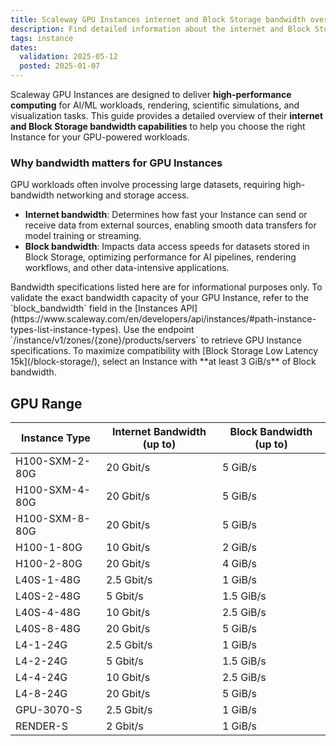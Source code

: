 ```yaml
---
title: Scaleway GPU Instances internet and Block Storage bandwidth overview
description: Find detailed information about the internet and Block Storage bandwidth for each GPU Instance type at Scaleway.
tags: instance
dates:
  validation: 2025-05-12
  posted: 2025-01-07
---
```


Scaleway GPU Instances are designed to deliver **high-performance computing** for AI/ML workloads, rendering, scientific simulations, and visualization tasks.
This guide provides a detailed overview of their **internet and Block Storage bandwidth capabilities** to help you choose the right Instance for your GPU-powered workloads.

### Why bandwidth matters for GPU Instances  

GPU workloads often involve processing large datasets, requiring high-bandwidth networking and storage access.
- **Internet bandwidth**: Determines how fast your Instance can send or receive data from external sources, enabling smooth data transfers for model training or streaming.
- **Block bandwidth**: Impacts data access speeds for datasets stored in Block Storage, optimizing performance for AI pipelines, rendering workflows, and other data-intensive applications.

<Message type="important">
  Bandwidth specifications listed here are for informational purposes only. To validate the exact bandwidth capacity of your GPU Instance, refer to the `block_bandwidth` field in the [Instances API](https://www.scaleway.com/en/developers/api/instances/#path-instance-types-list-instance-types). Use the endpoint `/instance/v1/zones/{zone}/products/servers` to retrieve GPU Instance specifications.
</Message>

<Message type="tip">
  To maximize compatibility with [Block Storage Low Latency 15k](/block-storage/), select an Instance with **at least 3 GiB/s** of Block bandwidth.
</Message>

## GPU Range

|   Instance Type   |   Internet Bandwidth (up to)   |   Block Bandwidth (up to)  |
|-------------------|-------------------------|---------------------|
| H100-SXM-2-80G    | 20 Gbit/s              | 5 GiB/s            |
| H100-SXM-4-80G    | 20 Gbit/s              | 5 GiB/s            |
| H100-SXM-8-80G    | 20 Gbit/s              | 5 GiB/s            |
| H100-1-80G        | 10 Gbit/s              | 2 GiB/s            |
| H100-2-80G        | 20 Gbit/s              | 4 GiB/s            |
| L40S-1-48G        | 2.5 Gbit/s             | 1 GiB/s            |
| L40S-2-48G        | 5 Gbit/s               | 1.5 GiB/s          |
| L40S-4-48G        | 10 Gbit/s              | 2.5 GiB/s          |
| L40S-8-48G        | 20 Gbit/s              | 5 GiB/s            |
| L4-1-24G          | 2.5 Gbit/s             | 1 GiB/s            |
| L4-2-24G          | 5 Gbit/s               | 1.5 GiB/s          |
| L4-4-24G          | 10 Gbit/s              | 2.5 GiB/s          |
| L4-8-24G          | 20 Gbit/s              | 5 GiB/s            |
| GPU-3070-S        | 2.5 Gbit/s             | 1 GiB/s            |
| RENDER-S          | 2 Gbit/s               | 1 GiB/s            |
